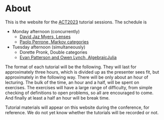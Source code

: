 # About

This is the website for the [ACT2023](https://act2023.github.io/) tutorial sessions. The schedule is

- Monday afternoon (concurrently)
  - [David Jaz Myers, Lenses](/lenses/)
  - [Paolo Perrone, Markov categories](/markov/)
- Tuesday afternoon (simultaneously)
  - Dorette Pronk, Double categories
  - [Evan Patterson and Owen Lynch, AlgebraicJulia](/algebraicjulia/)

The format of each tutorial will be the following. They will last for approximately three hours, which is divided up as the presenter sees fit, but approximately in the following way. There will be only about an hour of lecturing. The bulk of the time, an hour and a half, will be spent on exercises. The exercises will have a large range of difficulty, from simple checking of definitions to open problems, so all are encouraged to come. And finally at least a half an hour will be break time.

Tutorial materials will appear on this website during the conference, for reference. We do not yet know whether the tutorials will be recorded or not.
